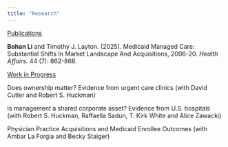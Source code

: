 ```yaml
---
title: "Research"
---
```


[Publications]{.underline}

**Bohan Li** and Timothy J. Layton. (2025). Medicaid Managed Care: Substantial Shifts In Market Landscape And Acquisitions, 2006-20. *Health Affairs.* 44 (7): 862-868.

[Work in Progress]{.underline}

Does ownership matter? Evidence from urgent care clinics (with David Cutler and Robert S. Huckman)

Is management a shared corporate asset? Evidence from U.S. hospitals (with Robert S. Huckman, Raffaella Sadun, T. Kirk White and Alice Zawacki)

Physician Practice Acquisitions and Medicaid Enrollee Outcomes (with Ambar La Forgia and Becky Staiger)
